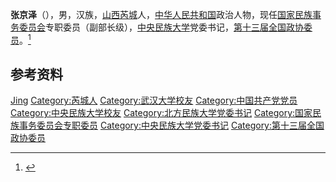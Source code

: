 '''张京泽'''（{{bd|1964年|5月|}}），男，汉族，[[山西|山西]][[芮城|芮城]]人，[[中华人民共和国|中华人民共和国]]政治人物，现任[[国家民族事务委员会|国家民族事务委员会]]专职委员（副部长级），[[中央民族大学|中央民族大学]]党委书记，[[第十三届全国政协委员|第十三届全国政协委员]]。<ref>{{Cite web|title=张京泽任中央民族大学党委书记|url=https://epaper.gmw.cn/gmrb/html/2017-01/03/nw.D110000gmrb_20170103_5-08.htm|accessdate=2021-02-02|work=光明日报}}</ref>

== 参考资料 ==
{{reflist}}

{{Authority control}}
{{DEFAULTSORT:Zhang张}}
[[Category:张姓|Jing]]
[[Category:芮城人|Category:芮城人]]
[[Category:武汉大学校友|Category:武汉大学校友]]
[[Category:中国共产党党员|Category:中国共产党党员]]
[[Category:中央民族大学校友|Category:中央民族大学校友]]
[[Category:北方民族大学党委书记|Category:北方民族大学党委书记]]
[[Category:国家民族事务委员会专职委员|Category:国家民族事务委员会专职委员]]
[[Category:中央民族大学党委书记|Category:中央民族大学党委书记]]
[[Category:第十三届全国政协委员|Category:第十三届全国政协委员]]

{{中国人物小作品}}